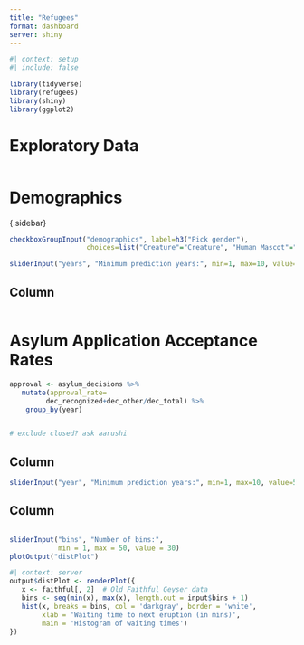 ```yaml
---
title: "Refugees"
format: dashboard
server: shiny
---
```



```r
#| context: setup
#| include: false

library(tidyverse)
library(refugees)
library(shiny)
library(ggplot2)
```

# Exploratory Data
```r

```

# Demographics

{.sidebar}

```r

checkboxGroupInput("demographics", label=h3("Pick gender"),
                   choices=list("Creature"="Creature", "Human Mascot"="Human Mascot", "Inanimate"="Inanimate" ), selected="Creature")

sliderInput("years", "Minimum prediction years:", min=1, max=10, value=5)

```
## Column
```r


```

# Asylum Application Acceptance Rates
```r
approval <- asylum_decisions %>% 
   mutate(approval_rate=
         dec_recognized+dec_other/dec_total) %>%
    group_by(year) 


# exclude closed? ask aarushi


```
## Column
```r

sliderInput("year", "Minimum prediction years:", min=1, max=10, value=5)
```
## Column
```r

```


```r
sliderInput("bins", "Number of bins:", 
            min = 1, max = 50, value = 30)
plotOutput("distPlot")
```

```r
#| context: server
output$distPlot <- renderPlot({
   x <- faithful[, 2]  # Old Faithful Geyser data
   bins <- seq(min(x), max(x), length.out = input$bins + 1)
   hist(x, breaks = bins, col = 'darkgray', border = 'white',
        xlab = 'Waiting time to next eruption (in mins)',
        main = 'Histogram of waiting times')
})
```
